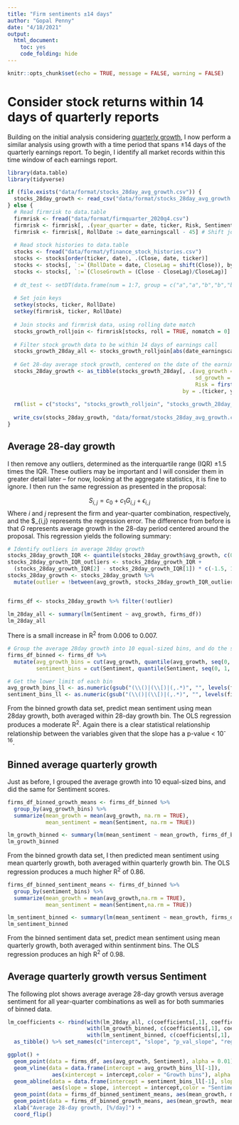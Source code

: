 ```yaml
---
title: "Firm sentiments ±14 days"
author: "Gopal Penny"
date: "4/18/2021"
output: 
  html_document:
    toc: yes
    code_folding: hide
---
```


```r
knitr::opts_chunk$set(echo = TRUE, message = FALSE, warning = FALSE)
```

# Consider stock returns within 14 days of quarterly reports

Building on the initial analysis considering [quarterly growth](https://gopalpenny.github.io/firmsentiments/firm-sentiments-proposal.h), I now perform a similar analysis using growth with a time period that spans ±14 days of the quarterly earnings report. To begin, I identify all market records within this time window of each earnings report.

```r
library(data.table)
library(tidyverse)

if (file.exists("data/format/stocks_28day_avg_growth.csv")) {
  stocks_28day_growth <- read_csv("data/format/stocks_28day_avg_growth.csv")
} else {
  # Read firmrisk to data.table
  firmrisk <- fread("data/format/firmquarter_2020q4.csv")
  firmrisk <- firmrisk[, .(year_quarter = date, ticker, Risk, Sentiment, date_earningscall)]
  firmrisk <- firmrisk[, RollDate := date_earningscall - 45] # Shift join data by 45 days for rolling join
  
  # Read stock histories to data.table
  stocks <- fread("data/format/yfinance_stock_histories.csv")
  stocks <- stocks[order(ticker, date), .(Close, date, ticker)]
  stocks <- stocks[, `:=`(RollDate = date, CloseLag = shift(Close)), by = ticker] # to calculate daily growth
  stocks <- stocks[, `:=`(CloseGrowth = (Close - CloseLag)/CloseLag)]
  
  # dt_test <- setDT(data.frame(num = 1:7, group = c("a","a","b","b","b","c","c")))
  
  # Set join keys
  setkey(stocks, ticker, RollDate)
  setkey(firmrisk, ticker, RollDate)
  
  # Join stocks and firmrisk data, using rolling date match
  stocks_growth_rolljoin <- firmrisk[stocks, roll = TRUE, nomatch = 0]
  
  # Filter stock growth data to be within 14 days of earnings call
  stocks_growth_28day_all <- stocks_growth_rolljoin[abs(date_earningscall - date) <= 14]
  
  # Get 28-day average stock growth, centered on the date of the earnings call
  stocks_28day_growth <- as_tibble(stocks_growth_28day[, .(avg_growth = mean(CloseGrowth, na.rm = TRUE), 
                                                           sd_growth = sd(CloseGrowth, na.rm = TRUE), 
                                                           Risk = first(Risk), Sentiment = first(Sentiment)),
                                                       by = .(ticker, year_quarter, date_earningscall)])
  
  rm(list = c("stocks", "stocks_growth_rolljoin", "stocks_growth_28day_all"))
  
  write_csv(stocks_28day_growth, "data/format/stocks_28day_avg_growth.csv")
}


```

## Average 28-day growth

I then remove any outliers, determined as the interquartile range (IQR) ±1.5 times the IQR. These outliers may be important and I will consider them in greater detail later -- for now, looking at the aggregate statistics, it is fine to ignore. I then run the same regression as presented in the proposal:

$$
S_{i,j} = c_0 + c_1 G_{i,j} + \epsilon_{i,j}
$$
Where $i$ and $j$ represent the firm and year-quarter combination, respectively, and the $\epsilon_{i,j} represents the regression error. The difference from before is that $G$ represents average growth in the 28-day period centered around the proposal. This regression yields the following summary:

```r
# Identify outliers in average 28day growth
stocks_28day_growth_IQR <- quantile(stocks_28day_growth$avg_growth, c(0.25, 0.75), na.rm = TRUE)
stocks_28day_growth_IQR_outliers <- stocks_28day_growth_IQR + 
  (stocks_28day_growth_IQR[2] - stocks_28day_growth_IQR[1]) * c(-1.5, 1.5)
stocks_28day_growth <- stocks_28day_growth %>%
  mutate(outlier = !between(avg_growth, stocks_28day_growth_IQR_outliers[1], stocks_28day_growth_IQR_outliers[2]))


firms_df <- stocks_28day_growth %>% filter(!outlier)

lm_28day_all <- summary(lm(Sentiment ~ avg_growth, firms_df))
lm_28day_all
```

There is a small increase in R^2^ from 0.006 to 0.007. 

```r
# Group the average 28day growth into 10 equal-sized bins, and do the same for Sentiment scores.
firms_df_binned <- firms_df %>%
  mutate(avg_growth_bins = cut(avg_growth, quantile(avg_growth, seq(0, 1, by = 0.1), na.rm = TRUE), include.lowest = TRUE),
         sentiment_bins = cut(Sentiment, quantile(Sentiment, seq(0, 1, by = 0.1), na.rm = TRUE), include.lowest = TRUE))

# Get the lower limit of each bin
avg_growth_bins_ll <- as.numeric(gsub("(\\()|(\\[)|(,.*)", "", levels(firms_df_binned$avg_growth_bins)))
sentiment_bins_ll <- as.numeric(gsub("(\\()|(\\[)|(,.*)", "", levels(firms_df_binned$sentiment_bins)))#)
```

From the binned growth data set, predict mean sentiment using mean 28day growth, both averaged within 28-day growth bin. The OLS regression produces a moderate R^2^. Again there is a clear statistical relationship relationship between the variables given that the slope has a p-value < 10^-16^.


## Binned average quarterly growth

Just as before, I grouped the average growth into 10 equal-sized bins, and did the same for Sentiment scores. 

```r
firms_df_binned_growth_means <- firms_df_binned %>% 
  group_by(avg_growth_bins) %>%
  summarize(mean_growth = mean(avg_growth, na.rm = TRUE),
            mean_sentiment = mean(Sentiment, na.rm = TRUE))

lm_growth_binned <- summary(lm(mean_sentiment ~ mean_growth, firms_df_binned_growth_means))
lm_growth_binned
```

From the binned growth data set, I then predicted mean sentiment using mean quarterly growth, both averaged within quarterly growth bin. The OLS regression produces a much higher R^2^ of 0.86.

```r
firms_df_binned_sentiment_means <- firms_df_binned %>% 
  group_by(sentiment_bins) %>%
  summarize(mean_growth = mean(avg_growth,na.rm = TRUE),
            mean_sentiment = mean(Sentiment,na.rm = TRUE))

lm_sentiment_binned <- summary(lm(mean_sentiment ~ mean_growth, firms_df_binned_sentiment_means))
lm_sentiment_binned
```

From the binned sentiment data set, predict mean sentiment using mean quarterly growth, both averaged within sentinment bins. The OLS regression produces an high R^2^ of 0.98.

## Average quarterly growth versus Sentiment


The following plot shows average average 28-day growth versus average sentiment for all year-quarter combinations as well as for both summaries of binned data.

```r
lm_coefficients <- rbind(with(lm_28day_all, c(coefficients[,1], coefficients[2,4], r.squared)),
                         with(lm_growth_binned, c(coefficients[,1], coefficients[2,4], r.squared)),
                         with(lm_sentiment_binned, c(coefficients[,1], coefficients[2,4], r.squared))) %>%
  as_tibble() %>% set_names(c("intercept", "slope", "p_val_slope", "regression_r_squared"))

ggplot() + 
  geom_point(data = firms_df, aes(avg_growth, Sentiment), alpha = 0.01) +
  geom_vline(data = data.frame(intercept = avg_growth_bins_ll[-1]), 
              aes(xintercept = intercept,color = "Growth bins"), alpha = 0.75, linetype = "dashed") +
  geom_abline(data = data.frame(intercept = sentiment_bins_ll[-1], slope = 0), 
              aes(slope = slope, intercept = intercept,color = "Sentiment bins"), alpha = 0.75, linetype = "dashed") +
  geom_point(data = firms_df_binned_sentiment_means, aes(mean_growth, mean_sentiment, color = "Sentiment bins")) +
  geom_point(data = firms_df_binned_growth_means, aes(mean_growth, mean_sentiment, color = "Growth bins")) +
  xlab("Average 28-day growth, [%/day]") +
  coord_flip()
```

